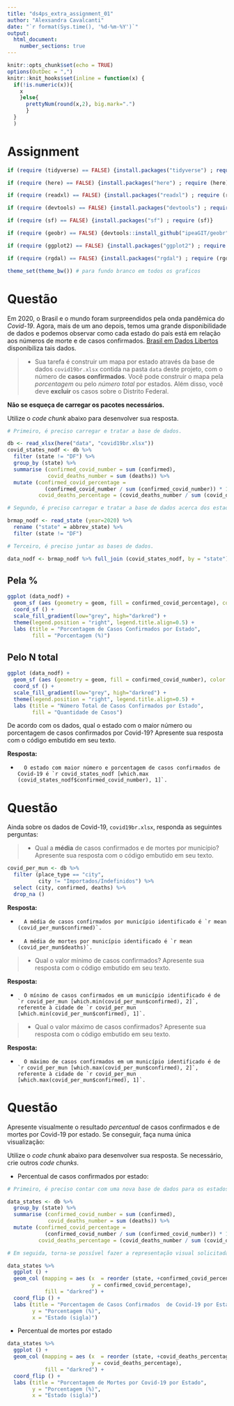 ---
title: "ds4ps_extra_assignment_01"
author: "Alexsandra Cavalcanti"
date: "`r format(Sys.time(), '%d-%m-%Y')`"
output: 
  html_document:
    number_sections: true
---

```{r setup, include=FALSE}
knitr::opts_chunk$set(echo = TRUE)
options(OutDec = ",")
knitr::knit_hooks$set(inline = function(x) { 
  if(!is.numeric(x)){     
    x   
    }else{    
      prettyNum(round(x,2), big.mark=".")    
      } 
  }
  )

```

# Assignment {-}

```{r packages, warning=FALSE, message=FALSE}

if (require (tidyverse) == FALSE) {install.packages("tidyverse") ; require (tidyverse)}

if (require (here) == FALSE) {install.packages("here") ; require (here)}

if (require (readxl) == FALSE) {install.packages("readxl") ; require (readxl)}

if (require (devtools) == FALSE) {install.packages("devtools") ; require (devtools)}

if (require (sf) == FALSE) {install.packages("sf") ; require (sf)}

if (require (geobr) == FALSE) {devtools::install_github("ipeaGIT/geobr", subdir = "r-package") ; require (geobr)}

if (require (ggplot2) == FALSE) {install.packages("ggplot2") ; require (ggplot2)}

if (require (rgdal) == FALSE) {install.packages("rgdal") ; require (rgdal)}

theme_set(theme_bw()) # para fundo branco em todos os graficos
```


# Questão

Em 2020, o Brasil e o mundo foram surpreendidos pela onda pandêmica do *Covid-19*. Agora, mais de um ano depois, temos uma grande disponibilidade de dados e podemos observar como cada estado do país está em relação aos números de morte e de casos confirmados. [Brasil em Dados Libertos](https://brasil.io/home/) disponibiliza tais dados.

>- Sua tarefa é construir um mapa por estado através da base de dados `covid19br.xlsx` contida na pasta `data` deste projeto, com o número de **casos confirmados**. Você pode construir o mapa pela *porcentagem* ou pelo *número total* por estados. Além disso, você deve **excluir** os casos sobre o Distrito Federal.

**Não se esqueça de carregar os pacotes necessários.**

Utilize o *code chunk* abaixo para desenvolver sua resposta.

```{r results='hide', fig.keep='all', message = FALSE}

# Primeiro, é preciso carregar e tratar a base de dados.

db <- read_xlsx(here("data", "covid19br.xlsx"))
covid_states_nodf <- db %>%
  filter (state != "DF") %>%
  group_by (state) %>%
  summarise (confirmed_covid_number = sum (confirmed),
             covid_deaths_number = sum (deaths)) %>%
  mutate (confirmed_covid_percentage = 
            (confirmed_covid_number / sum (confirmed_covid_number)) * 100,
          covid_deaths_percentage = (covid_deaths_number / sum (covid_deaths_number)) * 100)

# Segundo, é preciso carregar e tratar a base de dados acerca dos estados brasileiros.

brmap_nodf <- read_state (year=2020) %>% 
  rename ("state" = abbrev_state) %>% 
  filter (state != "DF")

# Terceiro, é preciso juntar as bases de dados.

data_nodf <- brmap_nodf %>% full_join (covid_states_nodf, by = "state")

```

## Pela %

```{r results='hide', fig.keep='all', message = FALSE}

ggplot (data_nodf) +
  geom_sf (aes (geometry = geom, fill = confirmed_covid_percentage), color = "black") +
  coord_sf () +
  scale_fill_gradient(low="grey", high="darkred") +
  theme(legend.position = "right", legend.title.align=0.5) +
  labs (title = "Porcentagem de Casos Confirmados por Estado",
        fill = "Porcentagem (%)")

```

## Pelo N total

```{r results='hide', fig.keep='all', message = FALSE}

ggplot (data_nodf) +
  geom_sf (aes (geometry = geom, fill = confirmed_covid_number), color = "black") +
  coord_sf () +
  scale_fill_gradient(low="grey", high="darkred") +
  theme(legend.position = "right", legend.title.align=0.5) +
  labs (title = "Número Total de Casos Confirmados por Estado",
        fill = "Quantidade de Casos")
```

De acordo com os dados, qual o estado com o maior número ou porcentagem de casos confirmados por Covid-19? Apresente sua resposta com o código embutido em seu texto.

**Resposta:**

*       O estado com maior número e porcentagem de casos confirmados de Covid-19 é `r covid_states_nodf [which.max (covid_states_nodf$confirmed_covid_number), 1]`.

# Questão

Ainda sobre os dados de Covid-19, `covid19br.xlsx`, responda as seguintes perguntas:

>- Qual a **média** de casos confirmados e de mortes por município? Apresente sua resposta com o código embutido em seu texto.


```{r message=FALSE, warning=FALSE, echo=TRUE}

covid_per_mun <- db %>% 
  filter (place_type == "city",
          city != "Importados/Indefinidos") %>%
  select (city, confirmed, deaths) %>%
  drop_na ()

```

**Resposta:** 

*       A média de casos confirmados por município identificado é `r mean (covid_per_mun$confirmed)`.

*       A média de mortes por município identificado é `r mean (covid_per_mun$deaths)`.


>- Qual o valor mínimo de casos confirmados? Apresente sua resposta com o código embutido em seu texto.

**Resposta:** 

*       O mínimo de casos confirmados em um município identificado é de `r covid_per_mun [which.min(covid_per_mun$confirmed), 2]`, referente à cidade de `r covid_per_mun [which.min(covid_per_mun$confirmed), 1]`.


>- Qual o valor máximo de casos confirmados? Apresente sua resposta com o código embutido em seu texto.

**Resposta:** 

*       O máximo de casos confirmados em um município identificado é de `r covid_per_mun [which.max(covid_per_mun$confirmed), 2]`, referente à cidade de `r covid_per_mun [which.max(covid_per_mun$confirmed), 1]`.


# Questão

Apresente visualmente o resultado *percentual* de casos confirmados e de mortes por Covid-19 por estado. Se conseguir, faça numa única visualização:

Utilize o *code chunk* abaixo para desenvolver sua resposta. Se necessário, crie outros *code chunks*.

- Percentual de casos confirmados por estado:

```{r results='hide', fig.keep='all', message = FALSE}

# Primeiro, é preciso contar com uma nova base de dados para os estados que não exclua o Distrito Federal.

data_states <- db %>%
  group_by (state) %>%
  summarise (confirmed_covid_number = sum (confirmed),
             covid_deaths_number = sum (deaths)) %>%
  mutate (confirmed_covid_percentage = 
            (confirmed_covid_number / sum (confirmed_covid_number)) * 100,
          covid_deaths_percentage = (covid_deaths_number / sum (covid_deaths_number)) * 100)

# Em seguida, torna-se possível fazer a representação visual solicitada.

data_states %>%
  ggplot () +
  geom_col (mapping = aes (x  = reorder (state, +confirmed_covid_percentage), 
                           y = confirmed_covid_percentage), 
            fill = "darkred") +
  coord_flip () +
  labs (title = "Porcentagem de Casos Confirmados  de Covid-19 por Estado",
        y = "Porcentagem (%)",
        x = "Estado (sigla)")

```

- Percentual de mortes por estado

```{r message=FALSE, warning=FALSE, echo=TRUE}

data_states %>%
  ggplot () +
  geom_col (mapping = aes (x  = reorder (state, +covid_deaths_percentage), 
                           y = covid_deaths_percentage), 
            fill = "darkred") +
  coord_flip () +
  labs (title = "Porcentagem de Mortes por Covid-19 por Estado",
        y = "Porcentagem (%)",
        x = "Estado (sigla)")

```



